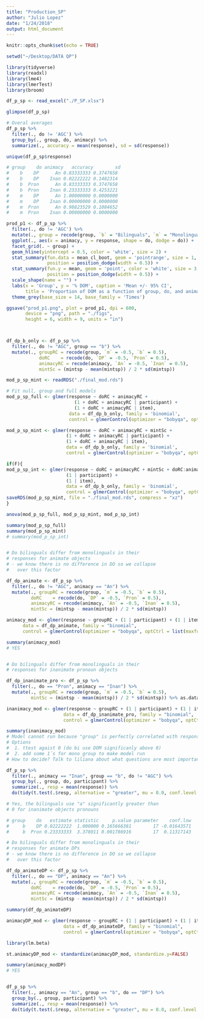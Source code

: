 ```yaml
---
title: "Production_SP"
author: "Julio Lopez"
date: "1/24/2018"
output: html_document
---
```


```r
knitr::opts_chunk$set(echo = TRUE)
```

```r

setwd("~/Desktop/DATA QP")

library(tidyverse)
library(readxl)
library(lme4)
library(lmerTest)
library(broom)

df_p_sp <- read_excel("./P_SP.xlsx")

glimpse(df_p_sp)

# Overal averages
df_p_sp %>% 
  filter(., do != 'AGC') %>%
  group_by(., group, do, animacy) %>% 
  summarize(., accuracy = mean(response), sd = sd(response)) 

unique(df_p_sp$response)

# group    do animacy   accuracy        sd
#    b    DP      An 0.83333333 0.3747658
#    b    DP    Inan 0.02222222 0.1482314
#    b  Pron      An 0.83333333 0.3747658
#    b  Pron    Inan 0.23333333 0.4253221
#    m    DP      An 1.00000000 0.0000000
#    m    DP    Inan 0.00000000 0.0000000
#    m  Pron      An 0.98823529 0.1084652
#    m  Pron    Inan 0.00000000 0.0000000    

prod_p1 <- df_p_sp %>%
  filter(., do != 'AGC') %>% 
  mutate(., group = recode(group, `b` = "Bilinguals", `m` = "Monolinguals")) %>%
  ggplot(., aes(x = animacy, y = response, shape = do, dodge = do)) + 
  facet_grid(. ~ group) +
  geom_hline(yintercept = 0.5, color = 'white', size = 2) + 
  stat_summary(fun.data = mean_cl_boot, geom = 'pointrange', size = 1, 
               position = position_dodge(width = 0.5)) + 
  stat_summary(fun.y = mean, geom = 'point', color = 'white', size = 3, 
               position = position_dodge(width = 0.5)) + 
  scale_shape(name = "") +
  labs(x = 'Group', y = '% DOM', caption = 'Mean +/- 95% CI', 
       title = 'Proportion of DOM as a function of group, do, and animacy.') + 
  theme_grey(base_size = 14, base_family = 'Times')

ggsave("prod_p1.png", plot = prod_p1, dpi = 600, 
       device = "png", path = "./figs", 
       height = 6, width = 9, units = "in")



df_dp_b_only <- df_p_sp %>%
  filter(., do != "AGC", group == "b") %>%
  mutate(., groupRC = recode(group, `m` = -0.5, `b` = 0.5), 
            doRC    = recode(do, `DP` = -0.5, `Pron` = 0.5),
            animacyRC = recode(animacy, `An` = -0.5, `Inan` = 0.5),
            mintSc = (mintsp - mean(mintsp)) / 2 * sd(mintsp))

mod_p_sp_mint <- readRDS("./final_mod.rds")

# Fit null, group and full models
mod_p_sp_full <- glmer(response ~ doRC + animacyRC +
                         (1 + doRC + animacyRC | participant) + 
                         (1 + doRC + animacyRC | item), 
                       data = df_dp_b_only, family = 'binomial', 
                       control = glmerControl(optimizer = "bobyqa", optCtrl = list(maxfun=2e5)))

mod_p_sp_mint <- glmer(response ~ doRC + animacyRC + mintSc +
                      (1 + doRC + animacyRC | participant) + 
                      (1 + doRC + animacyRC | item), 
                      data = df_dp_b_only, family = 'binomial', 
                      control = glmerControl(optimizer = "bobyqa", optCtrl = list(maxfun=2e5)))

if(F){
mod_p_sp_int <- glmer(response ~ doRC + animacyRC + mintSc + doRC:animacyRC +
                      (1 | participant) + 
                      (1 | item), 
                      data = df_dp_b_only, family = 'binomial', 
                      control = glmerControl(optimizer = "bobyqa", optCtrl = list(maxfun=2e5)))
saveRDS(mod_p_sp_mint, file = "./final_mod.rds", compress = "xz")
}

anova(mod_p_sp_full, mod_p_sp_mint, mod_p_sp_int)

summary(mod_p_sp_full)
summary(mod_p_sp_mint)
# summary(mod_p_sp_int)


# Do bilinguals differ from monolinguals in their 
# responses for animate objects
# - we know there is no difference in DO so we collapse
#   over this factor

df_dp_animate <- df_p_sp %>%
  filter(., do != "AGC", animacy == "An") %>%
  mutate(., groupRC = recode(group, `m` = -0.5, `b` = 0.5), 
         doRC    = recode(do, `DP` = -0.5, `Pron` = 0.5),
         animacyRC = recode(animacy, `An` = -0.5, `Inan` = 0.5),
         mintSc = (mintsp - mean(mintsp)) / 2 * sd(mintsp))

animacy_mod <- glmer(response ~ groupRC + (1 | participant) + (1 | item), 
      data = df_dp_animate, family = "binomial", 
      control = glmerControl(optimizer = "bobyqa", optCtrl = list(maxfun=2e5)))

summary(animacy_mod)
# YES


# Do bilinguals differ from monolinguals in their 
# responses for inanimate pronoun objects

df_dp_inanimate_pro <- df_p_sp %>%
  filter(., do == "Pron", animacy == "Inan") %>%
  mutate(., groupRC = recode(group, `m` = -0.5, `b` = 0.5), 
         mintSc = (mintsp - mean(mintsp)) / 2 * sd(mintsp)) %>% as.data.frame

inanimacy_mod <- glmer(response ~ groupRC + (1 | participant) + (1 | item), 
                     data = df_dp_inanimate_pro, family = "binomial", 
                     control = glmerControl(optimizer = "bobyqa", optCtrl = list(maxfun=2e5)))

summary(inanimacy_mod)
# Model cannot run because "group" is perfectly correlated with response (all monos avoid use of DOM)
# Options
#  1. ttest agaist 0 (do bi use DOM significanly above 0)
#  2. add some 1´s for mono group to make model run
# How to decide? Talk to liliana about what questions are most important to answer

df_p_sp %>%
  filter(., animacy == "Inan", group == "b", do != "AGC") %>%
  group_by(., group, do, participant) %>%
  summarize(., resp = mean(response)) %>%
  do(tidy(t.test(.$resp, alternative = "greater", mu = 0.0, conf.level = 0.95)))

# Yes, the bilinguals use "a" significantly greater than 
# 0 for inanimate objects pronouns

# group    do   estimate statistic     p.value parameter    conf.low
#     b    DP 0.02222222  1.000000 0.165666381        17 -0.01643571
#     b  Pron 0.23333333  3.378011 0.001786916        17  0.11317143

# Do bilinguals differ from monolinguals in their 
# responses for animate DPs
# - we know there is no difference in DO so we collapse
#   over this factor

df_dp_animateDP <- df_p_sp %>%
  filter(., do == "DP", animacy == "An") %>%
  mutate(., groupRC = recode(group, `m` = -0.5, `b` = 0.5), 
         doRC    = recode(do, `DP` = -0.5, `Pron` = 0.5),
         animacyRC = recode(animacy, `An` = -0.5, `Inan` = 0.5),
         mintSc = (mintsp - mean(mintsp)) / 2 * sd(mintsp))

summary(df_dp_animateDP)

animacyDP_mod <- glmer(response ~ groupRC + (1 | participant) + (1 | item), 
                     data = df_dp_animateDP, family = "binomial", 
                     control = glmerControl(optimizer = "bobyqa", optCtrl = list(maxfun=2e5)))

library(lm.beta)

st.animacyDP_mod <- standardize(animacyDP_mod, standardize.y=FALSE)

summary(animacy_modDP)
# YES


df_p_sp %>%
  filter(., animacy == "An", group == "b", do == "DP") %>%
  group_by(., group, participant) %>%
  summarize(., resp = mean(response)) %>%
  do(tidy(t.test(.$resp, alternative = "greater", mu = 0.0, conf.level = 0.95)))
  
```
